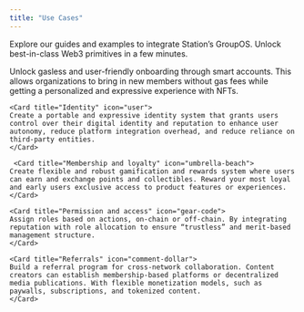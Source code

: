 ```yaml
---
title: "Use Cases"
---
```


Explore our guides and examples to integrate Station’s GroupOS. Unlock best-in-class Web3 primitives in a few minutes. 

<CardGroup cols={1}>
    <Card title="Walletless onboarding" icon="shield">
    Unlock gasless and user-friendly onboarding through smart accounts. This allows organizations to bring in new members without gas fees while getting a personalized and expressive experience with NFTs. 
    </Card>

    <Card title="Identity" icon="user">
    Create a portable and expressive identity system that grants users control over their digital identity and reputation to enhance user autonomy, reduce platform integration overhead, and reduce reliance on third-party entities.
    </Card>

     <Card title="Membership and loyalty" icon="umbrella-beach">
    Create flexible and robust gamification and rewards system where users can earn and exchange points and collectibles. Reward your most loyal and early users exclusive access to product features or experiences.
    </Card>

    <Card title="Permission and access" icon="gear-code">
    Assign roles based on actions, on-chain or off-chain. By integrating reputation with role allocation to ensure “trustless” and merit-based management structure.
    </Card>

    <Card title="Referrals" icon="comment-dollar">
    Build a referral program for cross-network collaboration. Content creators can establish membership-based platforms or decentralized media publications. With flexible monetization models, such as paywalls, subscriptions, and tokenized content.
    </Card>

</CardGroup>





